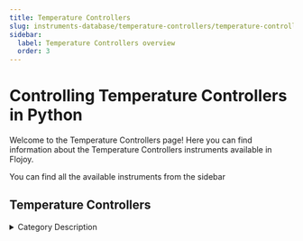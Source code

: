 ```yaml
---
title: Temperature Controllers
slug: instruments-database/temperature-controllers/temperature-controllers-overview
sidebar:
  label: Temperature Controllers overview
  order: 3
---
```


# Controlling Temperature Controllers in Python

Welcome to the Temperature Controllers page! Here you can find information about the Temperature Controllers instruments available in Flojoy.

You can find all the available instruments from the sidebar



## Temperature Controllers

<details> 
<summary>Category Description</summary> 
Temperature control is a process in which change of temperature of a space (and objects collectively there within), or of a substance, is measured or otherwise detected, and the passage of heat energy into or out of the space or substance is adjusted to achieve a desired temperature
</details> 

<div className="flex flex-wrap">

<InstrumentThumbnail 
    path='temperature-controllers/temptronic/ats-545'
    img='https://res.cloudinary.com/dhopxs1y3/image/upload/v1691782427/Instruments/Temperature%20Controllers/ATS-545/ATS-545.webp'
    label='ATS 545'    
/>

<InstrumentThumbnail 
    path='temperature-controllers/lakeshore/lakeshore-model-372'
    img='https://res.cloudinary.com/dhopxs1y3/image/upload/v1691782428/Instruments/Temperature%20Controllers/Lakeshore-Model-372/Lakeshore-Model-372.png'
    label='Lakeshore Model 372'    
/>

<InstrumentThumbnail 
    path='temperature-controllers/temptronic/ats-525'
    img='https://res.cloudinary.com/dhopxs1y3/image/upload/v1691782438/Instruments/Temperature%20Controllers/ATS-525/ATS-525.jpg'
    label='ATS 525'    
/>

<InstrumentThumbnail 
    path='temperature-controllers/temptronic/thermostream-ats-series'
    img='https://res.cloudinary.com/dhopxs1y3/image/upload/v1691782446/Instruments/Temperature%20Controllers/Thermostream-ATS-Series/Thermostream-ATS-Series.webp'
    label='Thermostream ATS Series'    
/>

<InstrumentThumbnail 
    path='temperature-controllers/oxford-instruments/itc-503'
    img='https://res.cloudinary.com/dhopxs1y3/image/upload/v1691782452/Instruments/Temperature%20Controllers/ITC-503/ITC-503.jpg'
    label='ITC 503'    
/>

<InstrumentThumbnail 
    path='temperature-controllers/quantum-design/ppms-dynacool'
    img='https://res.cloudinary.com/dhopxs1y3/image/upload/v1691782464/Instruments/Spectrometers/PPMS-Dynacool/PPMS-Dynacool.png'
    label='PPMS Dynacool'    
/>

<InstrumentThumbnail 
    path='temperature-controllers/lakeshore/lakeshore-model-335'
    img='https://res.cloudinary.com/dhopxs1y3/image/upload/v1691782471/Instruments/Temperature%20Controllers/Lakeshore-Model-335/Lakeshore-Model-335.png'
    label='Lakeshore Model 335'    
/>

<InstrumentThumbnail 
    path='temperature-controllers/lakeshore/lakeshore-331'
    img='https://res.cloudinary.com/dhopxs1y3/image/upload/v1691782504/Instruments/Temperature%20Controllers/Lakeshore-331/Lakeshore-331.png'
    label='Lakeshore 331'    
/>

<InstrumentThumbnail 
    path='temperature-controllers/bluefors/bluefors-temperature-controller'
    img='https://res.cloudinary.com/dhopxs1y3/image/upload/v1691782523/Instruments/Temperature%20Controllers/Bluefors-temperature-controller/Bluefors-temperature-controller.png'
    label='Bluefors temperature controller'    
/>

<InstrumentThumbnail 
    path='temperature-controllers/oxford-instruments/itc-503'
    img='https://res.cloudinary.com/dhopxs1y3/image/upload/v1691782452/Instruments/Temperature%20Controllers/ITC-503/ITC-503.jpg'
    label='ITC 503'    
/>

<InstrumentThumbnail 
    path='temperature-controllers/hcp/tc-038d'
    img='https://res.cloudinary.com/dhopxs1y3/image/upload/v1691782598/Instruments/Temperature%20Controllers/TC-038D/TC-038D.webp'
    label='TC-038D'    
/>

<InstrumentThumbnail 
    path='temperature-controllers/thermotron/thermotron-3800'
    img='https://res.cloudinary.com/dhopxs1y3/image/upload/v1691782623/Instruments/Temperature%20Controllers/Thermotron-3800/Thermotron-3800.jpg'
    label='Thermotron 3800'    
/>

<InstrumentThumbnail 
    path='temperature-controllers/lakeshore/lakeshore-340'
    img='https://res.cloudinary.com/dhopxs1y3/image/upload/v1691782630/Instruments/Temperature%20Controllers/Lakeshore-340/Lakeshore-340.png'
    label='Lakeshore 340'    
/>

<InstrumentThumbnail 
    path='temperature-controllers/thorlabs/tc200'
    img='https://res.cloudinary.com/dhopxs1y3/image/upload/v1691782658/Instruments/Temperature%20Controllers/TC200/TC200.jpg'
    label='TC200'    
/>

<InstrumentThumbnail 
    path='temperature-controllers/cryocon/Cryocon-22C-'
    img=''
    label='Cryocon 22C'    
/>

<InstrumentThumbnail 
    path='temperature-controllers/lakeshore/lakeshore-model-336'
    img='https://res.cloudinary.com/dhopxs1y3/image/upload/v1691782677/Instruments/Temperature%20Controllers/Lakeshore-Model-336/Lakeshore-Model-336.png'
    label='Lakeshore Model 336'    
/>

<InstrumentThumbnail 
    path='temperature-controllers/temptronic/eco-560'
    img='https://res.cloudinary.com/dhopxs1y3/image/upload/v1691782706/Instruments/Temperature%20Controllers/ECO-560/ECO-560.webp'
    label='ECO 560'    
/>

<InstrumentThumbnail 
    path='temperature-controllers/srs/ctc100'
    img='https://res.cloudinary.com/dhopxs1y3/image/upload/v1691782728/Instruments/Temperature%20Controllers/CTC100/CTC100.jpg'
    label='CTC100'    
/>

<InstrumentThumbnail 
    path='temperature-controllers/picowatt/avs-47'
    img='https://res.cloudinary.com/dhopxs1y3/image/upload/v1691782731/Instruments/Temperature%20Controllers/AVS-47/AVS-47.jpg'
    label='AVS 47'    
/>

<InstrumentThumbnail 
    path='temperature-controllers/lakeshore/lakeshore-model-325'
    img='https://res.cloudinary.com/dhopxs1y3/image/upload/v1691782744/Instruments/Temperature%20Controllers/Lakeshore-Model-325/Lakeshore-Model-325.png'
    label='Lakeshore Model 325'    
/>

<InstrumentThumbnail 
    path='temperature-controllers/fluke/fluke-7341'
    img='https://res.cloudinary.com/dhopxs1y3/image/upload/v1691782745/Instruments/Temperature%20Controllers/Fluke-7341/Fluke-7341.jpg'
    label='Fluke 7341'    
/>

<InstrumentThumbnail 
    path='temperature-controllers/lakeshore/model-331'
    img='https://res.cloudinary.com/dhopxs1y3/image/upload/v1691782758/Instruments/Temperature%20Controllers/Model-331/Model-331.png'
    label='Model 331'    
/>

<InstrumentThumbnail 
    path='temperature-controllers/jumo/jumoquantrollc'
    img='https://res.cloudinary.com/dhopxs1y3/image/upload/v1691782763/Instruments/Temperature%20Controllers/Jumoquantrollc/Jumoquantrollc.jpg'
    label='Jumoquantrollc'    
/>

</div>